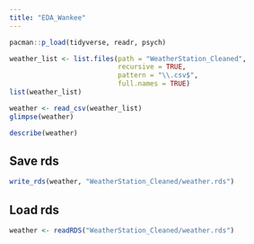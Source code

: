 ```yaml
---
title: "EDA_Wankee"
---
```


```r
pacman::p_load(tidyverse, readr, psych)
```

```r
weather_list <- list.files(path = "WeatherStation_Cleaned",
                           recursive = TRUE,
                           pattern = "\\.csv$",
                           full.names = TRUE)
list(weather_list)
```

```r
weather <- read_csv(weather_list)
glimpse(weather)
```
```r
describe(weather)
```
::: {.callout-note collapse="true"}
## Save rds

```r
write_rds(weather, "WeatherStation_Cleaned/weather.rds")
```
:::


::: {.callout-note collapse="true"}
## Load rds

```r
weather <- readRDS("WeatherStation_Cleaned/weather.rds")
```
:::


